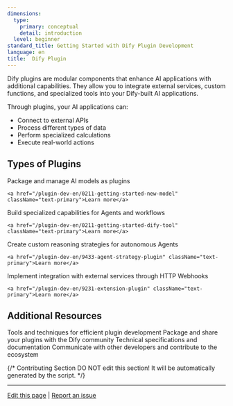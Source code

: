 ```yaml
---
dimensions:
  type:
    primary: conceptual
    detail: introduction
  level: beginner
standard_title: Getting Started with Dify Plugin Development
language: en
title:  Dify Plugin
---
```


Dify plugins are modular components that enhance AI applications with additional capabilities. They allow you to integrate external services, custom functions, and specialized tools into your Dify-built AI applications.

Through plugins, your AI applications can:
- Connect to external APIs
- Process different types of data
- Perform specialized calculations
- Execute real-world actions

## Types of Plugins

<AccordionGroup cols={3}>
  <Accordion
    title="Models"
    icon="microchip"
    href="/plugin-dev-en/0211-getting-started-new-model"
  >
    Package and manage AI models as plugins

    <a href="/plugin-dev-en/0211-getting-started-new-model" className="text-primary">Learn more</a>
  </Accordion>
  <Accordion
    title="Tools"
    icon="toolbox"
    href="/plugin-dev-en/0211-getting-started-dify-tool"
  >
    Build specialized capabilities for Agents and workflows

    <a href="/plugin-dev-en/0211-getting-started-dify-tool" className="text-primary">Learn more</a>
  </Accordion>
  <Accordion
    title="Agent Strategies"
    icon="brain"
    href="/plugin-dev-en/9433-agent-strategy-plugin"
  >
    Create custom reasoning strategies for autonomous Agents

    <a href="/plugin-dev-en/9433-agent-strategy-plugin" className="text-primary">Learn more</a>
  </Accordion>
  <Accordion
    title="Extensions"
    icon="puzzle-piece"
    href="/plugin-dev-en/9231-extension-plugin"
  >
    Implement integration with external services through HTTP Webhooks
    
    <a href="/plugin-dev-en/9231-extension-plugin" className="text-primary">Learn more</a>
  </Accordion>
</AccordionGroup>

## Additional Resources

<CardGroup cols={2}>
  <Card
    title="Development & Debugging"
    icon="code"
    href="/plugin-dev-en/0411-remote-debug-a-plugin"
  >
    Tools and techniques for efficient plugin development
  </Card>
  <Card
    title="Publishing & Marketplace"
    icon="shop"
    href="/plugin-dev-en/0321-release-overview"
  >
    Package and share your plugins with the Dify community
  </Card>
  <Card
    title="API & SDK Reference"
    icon="book-open"
    href="/plugin-dev-en/0411-general-specifications"
  >
    Technical specifications and documentation
  </Card>
  <Card
    title="Community & Contributions"
    icon="users"
    href="/plugin-dev-en/0312-contributor-covenant-code-of-conduct"
  >
    Communicate with other developers and contribute to the ecosystem
  </Card>
</CardGroup>

{/*
Contributing Section
DO NOT edit this section!
It will be automatically generated by the script.
*/}

---

[Edit this page](https://github.com/langgenius/dify-docs/edit/main/plugin-dev-en/0111-getting-started-dify-plugin.mdx) | [Report an issue](https://github.com/langgenius/dify-docs/issues/new?template=docs.yml)